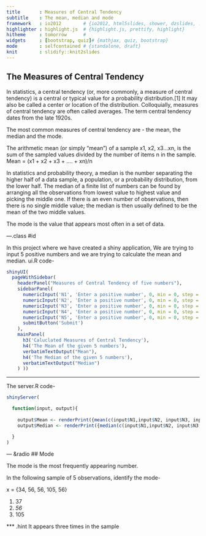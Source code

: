 ---
title       : Measures of Central Tendency
subtitle    : The mean, median and mode
framework   : io2012        # {io2012, html5slides, shower, dzslides, ...}
highlighter : highlight.js  # {highlight.js, prettify, highlight}
hitheme     : tomorrow      # 
widgets     : [bootstrap, quiz]# {mathjax, quiz, bootstrap}
mode        : selfcontained # {standalone, draft}
knit        : slidify::knit2slides
---

## The Measures of Central Tendency

In statistics, a central tendency (or, more commonly, a measure of central tendency) is a central or typical value for a probability distribution.[1] It may also be called a center or location of the distribution. Colloquially, measures of central tendency are often called averages. The term central tendency dates from the late 1920s.


The most common measures of central tendency are - the mean, the median and the mode.

The arithmetic mean (or simply "mean") of a sample x1, x2, x3...xn, is the sum of the sampled values divided by the number of items n in the sample. 
  Mean = (x1 + x2 + x3 + .... + xn)/n
  
In statistics and probability theory, a median is the number separating the higher half of a data sample, a population, or a probability distribution, from the lower half. The median of a finite list of numbers can be found by arranging all the observations from lowest value to highest value and picking the middle one. If there is an even number of observations, then there is no single middle value; the median is then usually defined to be the mean of the two middle values.


The mode is the value that appears most often in a set of data.

---.class #id 

In this project where we have created a shiny application, We are trying to input 5 positive numbers and we are trying to calculate the mean and median. ui.R code-
```{r, eval=FALSE}


shinyUI(
  pageWithSidebar(
    headerPanel("Measures of Central Tendency of five numbers"),
    sidebarPanel(
      numericInput('N1', 'Enter a positive number', 0, min = 0, step = 1),
      numericInput('N2', 'Enter a positive number', 0, min = 0, step = 1),
      numericInput('N3', 'Enter a positive number', 0, min = 0, step = 1),
      numericInput('N4', 'Enter a positive number', 0, min = 0, step = 1),
      numericInput('N5', 'Enter a positive number', 0, min = 0, step = 1),
      submitButton('Submit')
    ),
    mainPanel(
      h3('Caluclated Measures of Central Tendency'),
      h4('The Mean of the given 5 numbers'),
      verbatimTextOutput("Mean"),
      h4('The Median of the given 5 numbers'),
      verbatimTextOutput("Median")
    ) ))
```

---

The server.R code-

```{r, eval=FALSE}

shinyServer(

  function(input, output){
  
    output$Mean <- renderPrint({mean(c(input$N1,input$N2, input$N3, input$N4, input$N5))})
    output$Median <- renderPrint({median(c(input$N1,input$N2, input$N3, input$N4, input$N5))})

  }
)
```

--- &radio
## Mode

The mode is the most frequently appearing number. 

In the following sample of 5 observations, identify the mode-

x = {34, 56, 56, 105, 56}

1. 37
2. _56_
3. 105

*** .hint
It appears three times in the sample
